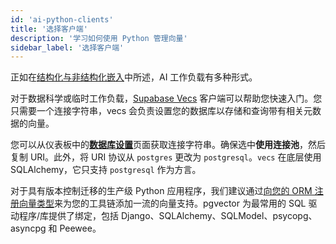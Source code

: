 ```yaml
---
id: 'ai-python-clients'
title: '选择客户端'
description: '学习如何使用 Python 管理向量'
sidebar_label: '选择客户端'
---
```


正如在[结构化与非结构化嵌入](/docs/guides/ai/structured-unstructured)中所述，AI 工作负载有多种形式。

对于数据科学或临时工作负载，[Supabase Vecs](https://supabase.github.io/vecs/) 客户端可以帮助您快速入门。您只需要一个连接字符串，vecs 会负责设置您的数据库以存储和查询带有相关元数据的向量。

<Admonition type="tip">

您可以从仪表板中的[**数据库设置**](https://supabase.com/dashboard/project/_/settings/database)页面获取连接字符串。确保选中**使用连接池**，然后复制 URI。此外，将 URI 协议从 `postgres` 更改为 `postgresql`。`vecs` 在底层使用 SQLAlchemy，它只支持 `postgresql` 作为方言。

</Admonition>

对于具有版本控制迁移的生产级 Python 应用程序，我们建议通过[向您的 ORM 注册向量类型](https://github.com/pgvector/pgvector-python)来为您的工具链添加一流的向量支持。pgvector 为最常用的 SQL 驱动程序/库提供了绑定，包括 Django、SQLAlchemy、SQLModel、psycopg、asyncpg 和 Peewee。